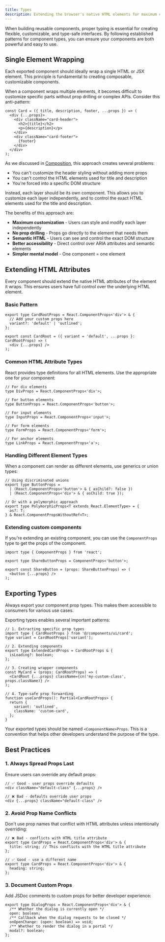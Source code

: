```yaml
---
title: Types
description: Extending the browser's native HTML elements for maximum customization.
---
```


When building reusable components, proper typing is essential for creating flexible, customizable, and type-safe interfaces. By following established patterns for component types, you can ensure your components are both powerful and easy to use.

## Single Element Wrapping

Each exported component should ideally wrap a single HTML or JSX element. This principle is fundamental to creating composable, customizable components.

When a component wraps multiple elements, it becomes difficult to customize specific parts without prop drilling or complex APIs. Consider this anti-pattern:

```tsx title="@/components/ui/card.tsx"
const Card = ({ title, description, footer, ...props }) => (
  <div {...props}>
    <div className="card-header">
      <h2>{title}</h2>
      <p>{description}</p>
    </div>
    <div className="card-footer">
      {footer}
    </div>
  </div>
);
```

As we discussed in [Composition](/docs/composition), this approach creates several problems:
- You can't customize the header styling without adding more props
- You can't control the HTML elements used for title and description
- You're forced into a specific DOM structure

Instead, each layer should be its own component. This allows you to customize each layer independently, and to control the exact HTML elements used for the title and description.

The benefits of this approach are:
- **Maximum customization** - Users can style and modify each layer independently
- **No prop drilling** - Props go directly to the element that needs them
- **Semantic HTML** - Users can see and control the exact DOM structure
- **Better accessibility** - Direct control over ARIA attributes and semantic elements
- **Simpler mental model** - One component = one element

## Extending HTML Attributes

Every component should extend the native HTML attributes of the element it wraps. This ensures users have full control over the underlying HTML element.

### Basic Pattern

```tsx
export type CardRootProps = React.ComponentProps<'div'> & {
  // Add your custom props here
  variant?: 'default' | 'outlined';
};

export const CardRoot = ({ variant = 'default', ...props }: CardRootProps) => (
  <div {...props} />
);
```

### Common HTML Attribute Types

React provides type definitions for all HTML elements. Use the appropriate one for your component:

```tsx
// For div elements
type DivProps = React.ComponentProps<'div'>;

// For button elements
type ButtonProps = React.ComponentProps<'button'>;

// For input elements
type InputProps = React.ComponentProps<'input'>;

// For form elements
type FormProps = React.ComponentProps<'form'>;

// For anchor elements
type LinkProps = React.ComponentProps<'a'>;
```

### Handling Different Element Types

When a component can render as different elements, use generics or union types:

```tsx
// Using discriminated unions
export type ButtonProps =
  | (React.ComponentProps<'button'> & { asChild?: false })
  | (React.ComponentProps<'div'> & { asChild: true });

// Or with a polymorphic approach
export type PolymorphicProps<T extends React.ElementType> = {
  as?: T;
} & React.ComponentPropsWithoutRef<T>;
```

### Extending custom components

If you're extending an existing component, you can use the `ComponentProps` type to get the props of the component.

```tsx title="@/components/ui/share-button.tsx"
import type { ComponentProps } from 'react';

export type ShareButtonProps = ComponentProps<'button'>;

export const ShareButton = (props: ShareButtonProps) => (
  <button {...props} />
);
```

## Exporting Types

Always export your component prop types. This makes them accessible to consumers for various use cases.

Exporting types enables several important patterns:

```tsx
// 1. Extracting specific prop types
import type { CardRootProps } from '@/components/ui/card';
type variant = CardRootProps['variant'];

// 2. Extending components
export type ExtendedCardProps = CardRootProps & {
  isLoading?: boolean;
};

// 3. Creating wrapper components
const MyCard = (props: CardRootProps) => (
  <CardRoot {...props} className={cn('my-custom-class', props.className)} />
);

// 4. Type-safe prop forwarding
function useCardProps(): Partial<CardRootProps> {
  return {
    variant: 'outlined',
    className: 'custom-card',
  };
}
```

Your exported types should be named `<ComponentName>Props`. This is a convention that helps other developers understand the purpose of the type.

## Best Practices

### 1. Always Spread Props Last

Ensure users can override any default props:

```tsx
// ✅ Good - user props override defaults
<div className="default-class" {...props} />

// ❌ Bad - defaults override user props
<div {...props} className="default-class" />
```

### 2. Avoid Prop Name Conflicts

Don't use prop names that conflict with HTML attributes unless intentionally overriding:

```tsx
// ❌ Bad - conflicts with HTML title attribute
export type CardProps = React.ComponentProps<'div'> & {
  title: string; // This conflicts with the HTML title attribute
};

// ✅ Good - use a different name
export type CardProps = React.ComponentProps<'div'> & {
  heading: string;
};
```

### 3. Document Custom Props

Add JSDoc comments to custom props for better developer experience:

```tsx
export type DialogProps = React.ComponentProps<'div'> & {
  /** Whether the dialog is currently open */
  open: boolean;
  /** Callback when the dialog requests to be closed */
  onOpenChange: (open: boolean) => void;
  /** Whether to render the dialog in a portal */
  modal?: boolean;
};
```
